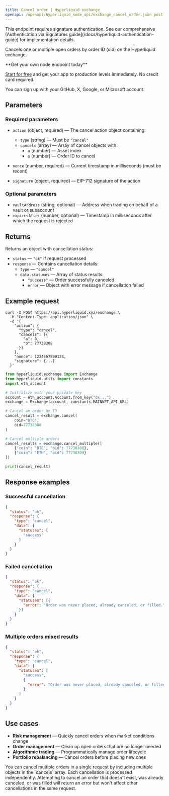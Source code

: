 ---
title: Cancel order | Hyperliquid exchange
openapi: /openapi/hyperliquid_node_api/exchange_cancel_order.json post /exchange
---

<Note>
This endpoint requires signature authentication. See our comprehensive [Authentication via Signatures guide](/docs/hyperliquid-authentication-guide) for implementation details.
</Note>

Cancels one or multiple open orders by order ID (oid) on the Hyperliquid exchange.

<Check>
**Get your own node endpoint today**

[Start for free](https://console.chainstack.com/) and get your app to production levels immediately. No credit card required.

You can sign up with your GitHub, X, Google, or Microsoft account.
</Check>

## Parameters

### Required parameters

* `action` (object, required) — The cancel action object containing:
  * `type` (string) — Must be `"cancel"`
  * `cancels` (array) — Array of cancel objects with:
    * `a` (number) — Asset index
    * `o` (number) — Order ID to cancel

* `nonce` (number, required) — Current timestamp in milliseconds (must be recent)
* `signature` (object, required) — EIP-712 signature of the action

### Optional parameters

* `vaultAddress` (string, optional) — Address when trading on behalf of a vault or subaccount
* `expiresAfter` (number, optional) — Timestamp in milliseconds after which the request is rejected

## Returns

Returns an object with cancellation status:

* `status` — `"ok"` if request processed
* `response` — Contains cancellation details:
  * `type` — `"cancel"`
  * `data.statuses` — Array of status results:
    * `"success"` — Order successfully canceled
    * `error` — Object with error message if cancellation failed

## Example request

<CodeGroup>

```shell cURL
curl -X POST https://api.hyperliquid.xyz/exchange \
  -H "Content-Type: application/json" \
  -d '{
    "action": {
      "type": "cancel",
      "cancels": [{
        "a": 0,
        "o": 77738308
      }]
    },
    "nonce": 1234567890123,
    "signature": {...}
  }'
```

```python Python
from hyperliquid.exchange import Exchange
from hyperliquid.utils import constants
import eth_account

# Initialize with your private key
account = eth_account.Account.from_key("0x...")
exchange = Exchange(account, constants.MAINNET_API_URL)

# Cancel an order by ID
cancel_result = exchange.cancel(
    coin="BTC",
    oid=77738308
)

# Cancel multiple orders
cancel_results = exchange.cancel_multiple([
    {"coin": "BTC", "oid": 77738308},
    {"coin": "ETH", "oid": 77738309}
])

print(cancel_result)
```

</CodeGroup>

## Response examples

### Successful cancellation

```json
{
  "status": "ok",
  "response": {
    "type": "cancel",
    "data": {
      "statuses": [
        "success"
      ]
    }
  }
}
```

### Failed cancellation

```json
{
  "status": "ok",
  "response": {
    "type": "cancel",
    "data": {
      "statuses": [{
        "error": "Order was never placed, already canceled, or filled."
      }]
    }
  }
}
```

### Multiple orders mixed results

```json
{
  "status": "ok",
  "response": {
    "type": "cancel",
    "data": {
      "statuses": [
        "success",
        {
          "error": "Order was never placed, already canceled, or filled."
        }
      ]
    }
  }
}
```

## Use cases

* **Risk management** — Quickly cancel orders when market conditions change
* **Order management** — Clean up open orders that are no longer needed
* **Algorithmic trading** — Programmatically manage order lifecycle
* **Portfolio rebalancing** — Cancel orders before placing new ones

<Note>
You can cancel multiple orders in a single request by including multiple objects in the `cancels` array. Each cancellation is processed independently.
</Note>

<Warning>
Attempting to cancel an order that doesn't exist, was already canceled, or was filled will return an error but won't affect other cancellations in the same request.
</Warning>